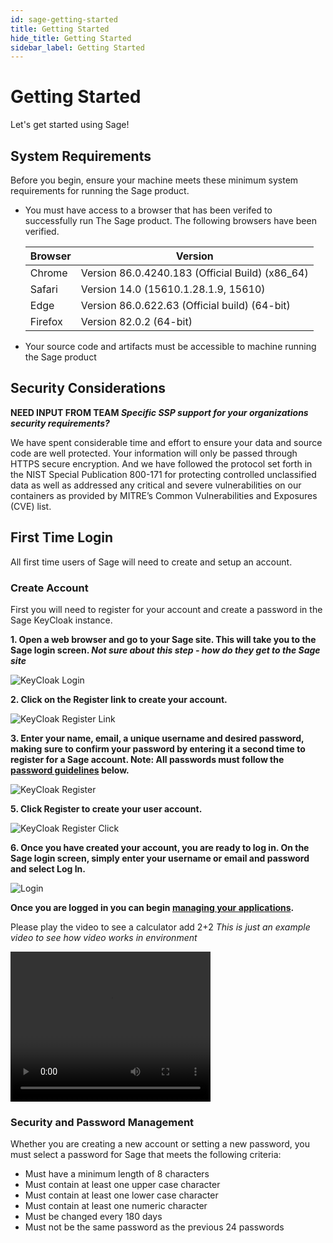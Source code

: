 ```yaml
---
id: sage-getting-started
title: Getting Started
hide_title: Getting Started
sidebar_label: Getting Started
---
```


# Getting Started

Let's get started using Sage!

## System Requirements

Before you begin, ensure your machine meets these minimum system requirements for running the Sage product.

- You must have access to a browser that has been verifed to successfully run The Sage product. The following browsers have been verified.

  | Browser | Version                                         |
  | ------- | ----------------------------------------------- |
  | Chrome  | Version 86.0.4240.183 (Official Build) (x86_64) |
  | Safari  | Version 14.0 (15610.1.28.1.9, 15610)            |
  | Edge    | Version 86.0.622.63 (Official build) (64-bit)   |
  | Firefox | Version 82.0.2 (64-bit)                         |

- Your source code and artifacts must be accessible to machine running the Sage product

## Security Considerations

**NEED INPUT FROM TEAM _Specific SSP support for your organizations security requirements?_**

We have spent considerable time and effort to ensure your data and source code are well protected. Your information will only be passed through HTTPS secure encryption. And we have followed the protocol set forth in the NIST Special Publication 800-171 for protecting controlled unclassified data as well as addressed any critical and severe vulnerabilities on our containers as provided by MITRE’s Common Vulnerabilities and Exposures (CVE) list.

## First Time Login

All first time users of Sage will need to create and setup an account.

### Create Account

First you will need to register for your account and create a password in the Sage KeyCloak instance.

**1. Open a web browser and go to your Sage site. This will take you to the Sage login screen. _Not sure about this step - how do they get to the Sage site_**

![KeyCloak Login](/img/KeyCloakLogin.png)

**2. Click on the Register link to create your account.**

![KeyCloak Register Link](/img/KeyCloakRegisterLink.png)

**3. Enter your name, email, a unique username and desired password, making sure to confirm your password by entering it a second time to register for a Sage account. Note: All passwords must follow the [password guidelines](#security-and-password-management) below.**

![KeyCloak Register](/img/KeyCloakRegister.png)

**5. Click Register to create your user account.**

![KeyCloak Register Click](/img/KeyCloakRegisterClick.png)

**6. Once you have created your account, you are ready to log in. On the Sage login screen, simply enter your username or email and password and select Log In.**

![Login](/img/Login.png)

**Once you are logged in you can begin [managing your applications](sage-managing-apps.mdx).**

Please play the video to see a calculator add 2+2 _This is just an example video to see how video works in environment_

<video width="320" height="240" controls>
  <source
    src={require("../static/img/calculator.mp4").default}
    type="video/mp4"
  ></source>
</video>

### Security and Password Management

Whether you are creating a new account or setting a new password, you must select a password for Sage that meets the following criteria:

- Must have a minimum length of 8 characters
- Must contain at least one upper case character
- Must contain at least one lower case character
- Must contain at least one numeric character
- Must be changed every 180 days
- Must not be the same password as the previous 24 passwords
